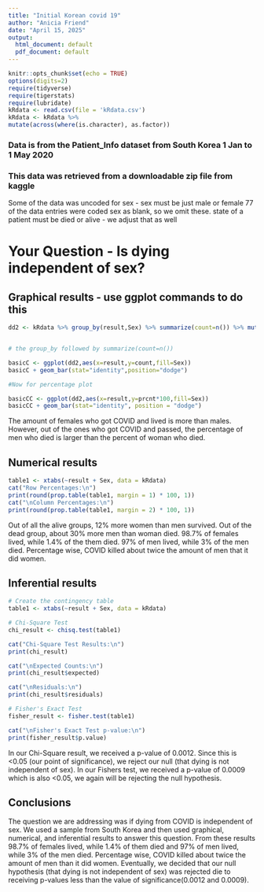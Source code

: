 ```yaml
---
title: "Initial Korean covid 19"
author: "Anicia Friend"
date: "April 15, 2025"
output:
  html_document: default
  pdf_document: default
---
```


```r
knitr::opts_chunk$set(echo = TRUE)
options(digits=2)
require(tidyverse)
require(tigerstats)
require(lubridate)
kRdata <- read.csv(file = 'kRdata.csv')
kRdata <- kRdata %>%
mutate(across(where(is.character), as.factor))

```
### Data is from the Patient_Info dataset from South Korea 1 Jan to 1 May 2020
### This data was retrieved from a downloadable zip file from kaggle

Some of the data was uncoded for sex - sex must be just male or female
77 of the data entries were coded sex  as blank, so we omit these.
state of a patient must be died or alive - we adjust that as well   
  
# Your Question - Is dying independent of sex?






## Graphical results - use ggplot commands to do this  


```r
dd2 <- kRdata %>% group_by(result,Sex) %>% summarize(count=n()) %>% mutate(prcnt=count/sum(count))


# the group_by followed by summarize(count=n())

basicC <- ggplot(dd2,aes(x=result,y=count,fill=Sex))
basicC + geom_bar(stat="identity",position="dodge")

#Now for percentage plot

basicCC <- ggplot(dd2,aes(x=result,y=prcnt*100,fill=Sex)) 
basicCC + geom_bar(stat="identity", position = "dodge")
```
  

The amount of females who got COVID and lived is more than males. However, out of the ones who got COVID and passed, the percentage of men who died is larger than the percent of woman who died. 


  
## Numerical results

```r
table1 <- xtabs(~result + Sex, data = kRdata)
cat("Row Percentages:\n")
print(round(prop.table(table1, margin = 1) * 100, 1))
cat("\nColumn Percentages:\n")
print(round(prop.table(table1, margin = 2) * 100, 1))
```

Out of all the alive groups, 12% more women than men survived. Out of the dead group, about 30% more men than woman died. 98.7% of females lived, while 1.4% of the them died. 97% of men lived, while 3% of the men died. Percentage wise, COVID killed about twice the amount of men that it did women. 

## Inferential results 

```r
# Create the contingency table
table1 <- xtabs(~result + Sex, data = kRdata)

# Chi-Square Test
chi_result <- chisq.test(table1)

cat("Chi-Square Test Results:\n")
print(chi_result)

cat("\nExpected Counts:\n")
print(chi_result$expected)

cat("\nResiduals:\n")
print(chi_result$residuals)

# Fisher's Exact Test
fisher_result <- fisher.test(table1)

cat("\nFisher's Exact Test p-value:\n")
print(fisher_result$p.value)

```

In our Chi-Square result, we received a p-value of 0.0012. Since this is <0.05 (our point of significance), we reject our null (that dying is not independent of sex). In our Fishers test, we received a p-value of 0.0009 which is also <0.05, we again will be rejecting the null hypothesis. 

## Conclusions

The question we are addressing was if dying from COVID is independent of sex. We used a sample from South Korea and then used graphical, numerical, and inferential results to answer this question. From these results 98.7% of females lived, while 1.4% of them died and 97% of men lived, while 3% of the men died. Percentage wise, COVID killed about twice the amount of men than it did women. Eventually, we decided that our null hypothesis (that dying is not independent of sex) was rejected die to receiving p-values less than the value of significance(0.0012 and 0.0009). 


